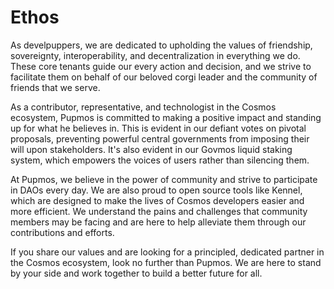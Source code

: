 
# Ethos

As develpuppers, we are dedicated to upholding the values of friendship, sovereignty, interoperability, and decentralization in everything we do. These core tenants guide our every action and decision, and we strive to facilitate them on behalf of our beloved corgi leader and the community of friends that we serve.

As a contributor, representative, and technologist in the Cosmos ecosystem, Pupmos is committed to making a positive impact and standing up for what he believes in. This is evident in our defiant votes on pivotal proposals, preventing powerful central governments from imposing their will upon stakeholders. It's also evident in our Govmos liquid staking system, which empowers the voices of users rather than silencing them.

At Pupmos, we believe in the power of community and strive to participate in DAOs every day. We are also proud to open source tools like Kennel, which are designed to make the lives of Cosmos developers easier and more efficient. We understand the pains and challenges that community members may be facing and are here to help alleviate them through our contributions and efforts.

If you share our values and are looking for a principled, dedicated partner in the Cosmos ecosystem, look no further than Pupmos. We are here to stand by your side and work together to build a better future for all.